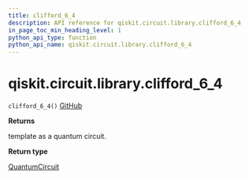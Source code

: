 ```yaml
---
title: clifford_6_4
description: API reference for qiskit.circuit.library.clifford_6_4
in_page_toc_min_heading_level: 1
python_api_type: function
python_api_name: qiskit.circuit.library.clifford_6_4
---
```


# qiskit.circuit.library.clifford\_6\_4

<span id="qiskit.circuit.library.clifford_6_4" />

`clifford_6_4()` [GitHub](https://github.com/qiskit/qiskit/tree/stable/0.22/qiskit/circuit/library/templates/clifford/clifford_6_4.py "view source code")

**Returns**

template as a quantum circuit.

**Return type**

[QuantumCircuit](qiskit.circuit.QuantumCircuit "qiskit.circuit.QuantumCircuit")

